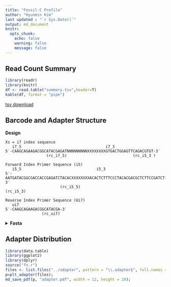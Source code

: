 ```yaml
---
title: "Fossil-C Profile" 
author: "Hyunmin Kim"
last updated : "`r Sys.Date()`"
output: md_document
knitr:
  opts_chunk:
    echo: false
    warning: false
    message: false
---
```

## Read Count Summary
```r
library(readr)
library(knitr)
df <- read.table("summary.tsv",header=T)
kable(df, format = "pipe")
```
[tsv download](summary.tsv)


## Barcode and Adapter Structure 

**Design**

```
Xs = i7 index sequence
   i7_5                                     i7_3
5′-CAAGCAGAAGACGGCATACGAGATNNNNNNNNNXXXXXXXXGTGACTGGAGTTCAGACGTGT-3′
                  (rc_i7_5)                             (rc_i5_3 )

Forward Index Primer Sequence (i5)
   i5_5                                 i5_3
5′-AATGATACGGCGACCACCGAGATCTACACXXXXXXXXACACTCTTTCCCTACACGACGCTCTTCCGATCT-3′
                        (rc_i5_5)                                (rc_i5_3)

Reverse Index Primer Sequence (Ui7)
   ui7
5′-CAAGCAGAAGACGGCATACGA-3′
                (rc_ui7)
```

<details>
<summary> **Fasta** </summary>

```
>f (illumina foward adapter)
AGATCGGAAGAGCACACGTCTGAACTCCAGTCA
>b (illumina backward adapter)
AGATCGGAAGAGCGTCGTGTAGGGAAAGAGTGT
>i7_5
CAAGCAGAAGACGGCATACGAGAT
>i7_3
GTGACTGGAGTTCAGACGTGT
>i5_5
AATGATACGGCGACCACCGAGATCTACAC
>i5_3
ACACTCTTTCCCTACACGACGCTCTTCCGATCT
>ui7
CAAGCAGAAGACGGCATACGA   
```
</details>


## Adapter Distribution

```r
library(data.table)
library(ggplot2)
library(dplyr)
source("fn.r")
files <- list.files("../adapter", pattern = "\\.adapter$", full.names = TRUE)
p=plt_adapter(files);
md_save_pdf(p, "adapter.pdf", width = 12, height = 20); 
```



	
